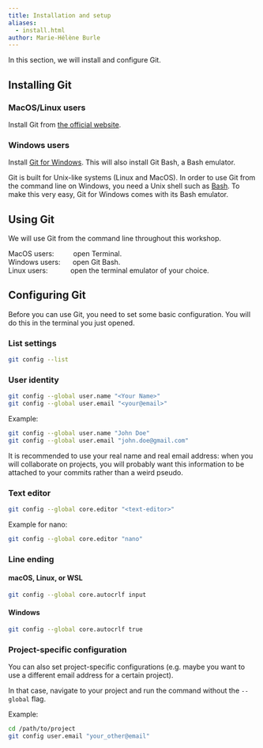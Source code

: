 ```yaml
---
title: Installation and setup
aliases:
  - install.html
author: Marie-Hélène Burle
---
```


:::{.def}

In this section, we will install and configure Git.

:::

## Installing Git

### MacOS/Linux users

Install Git from [the official website](https://git-scm.com/downloads).

### Windows users

Install [Git for Windows](https://gitforwindows.org/). This will also install Git Bash, a Bash emulator.

:::{.info}

Git is built for Unix-like systems (Linux and MacOS). In order to use Git from the command line on Windows, you need a Unix shell such as [Bash](https://en.wikipedia.org/wiki/Bash_(Unix_shell)). To make this very easy, Git for Windows comes with its Bash emulator.

:::

## Using Git

We will use Git from the command line throughout this workshop.

MacOS users: &emsp;&emsp;&ensp;open Terminal.\
Windows users: &emsp;&ensp;open Git Bash.\
Linux users: &emsp;&emsp;&emsp;open the terminal emulator of your choice.

## Configuring Git

Before you can use Git, you need to set some basic configuration. You will do this in the terminal you just opened.

### List settings

```.bash
git config --list
```

### User identity

```.bash
git config --global user.name "<Your Name>"
git config --global user.email "<your@email>"
```

:::{.example}

Example:

:::

```.bash
git config --global user.name "John Doe"
git config --global user.email "john.doe@gmail.com"
```

:::{.note}

It is recommended to use your real name and real email address: when you will collaborate on projects, you will probably want this information to be attached to your commits rather than a weird pseudo.

:::

### Text editor

```.bash
git config --global core.editor "<text-editor>"
```

:::{.example}

Example for nano:

:::

```.bash
git config --global core.editor "nano"
```

### Line ending

#### macOS, Linux, or WSL

```.bash
git config --global core.autocrlf input
```

#### Windows

```.bash
git config --global core.autocrlf true
```

### Project-specific configuration

You can also set project-specific configurations (e.g. maybe you want to use a different email address for a certain project).

In that case, navigate to your project and run the command without the `--global` flag.

:::{.example}

Example:

:::

```.bash
cd /path/to/project
git config user.email "your_other@email"
```
